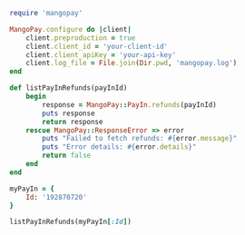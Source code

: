   
```ruby Ruby  
require 'mangopay'

MangoPay.configure do |client|
    client.preproduction = true
    client.client_id = 'your-client-id'
    client.client_apiKey = 'your-api-key'
    client.log_file = File.join(Dir.pwd, 'mangopay.log')
end

def listPayInRefunds(payInId)
    begin
        response = MangoPay::PayIn.refunds(payInId)
        puts response
        return response
    rescue MangoPay::ResponseError => error
        puts "Failed to fetch refunds: #{error.message}"
        puts "Error details: #{error.details}"
        return false
    end
end

myPayIn = {
    Id: '192870720'
}

listPayInRefunds(myPayIn[:Id])  
```